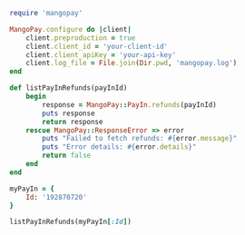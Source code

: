   
```ruby Ruby  
require 'mangopay'

MangoPay.configure do |client|
    client.preproduction = true
    client.client_id = 'your-client-id'
    client.client_apiKey = 'your-api-key'
    client.log_file = File.join(Dir.pwd, 'mangopay.log')
end

def listPayInRefunds(payInId)
    begin
        response = MangoPay::PayIn.refunds(payInId)
        puts response
        return response
    rescue MangoPay::ResponseError => error
        puts "Failed to fetch refunds: #{error.message}"
        puts "Error details: #{error.details}"
        return false
    end
end

myPayIn = {
    Id: '192870720'
}

listPayInRefunds(myPayIn[:Id])  
```